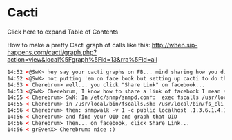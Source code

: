 
# Cacti 

 

Click here to expand Table of Contents

How to make a pretty Cacti graph of calls like this: <http://when.sip-happens.com/cacti/graph.php?action=view&local%5Fgraph%5Fid=13&rra%5Fid=all>

```xml
14:52 <@SwK> hey say your cacti graphs on FB... mind sharing how you did that?
14:52 <@SwK> not putting 'em on face book but setting up cacti to do the calls
14:53 < Cherebrum> well... you click "Share Link" on facebook...
14:53 <@SwK> Cherebrum, I know how to share a link of facebook I mean sharing with the rest of the world how you got cacti to graph the calls
14:55 < Cherebrum> SwK: In /etc/snmp/snmpd.conf:  exec fscalls /usr/local/bin/fscalls.sh
14:55 < Cherebrum> in /usr/local/bin/fscalls.sh: /usr/local/bin/fs_cli -x 'show calls count'|grep '\d* total.'|cut -d" " -f1
14:56 < Cherebrum> then: snmpwalk -v 1 -c public localhost .1.3.6.1.4.1.2021.8 -On
14:56 < Cherebrum> and find your OID and graph that OID
14:56 < Cherebrum> Then... on facebook, click Share Link...
14:56 < grEvenX> Cherebrum: nice :)
```


